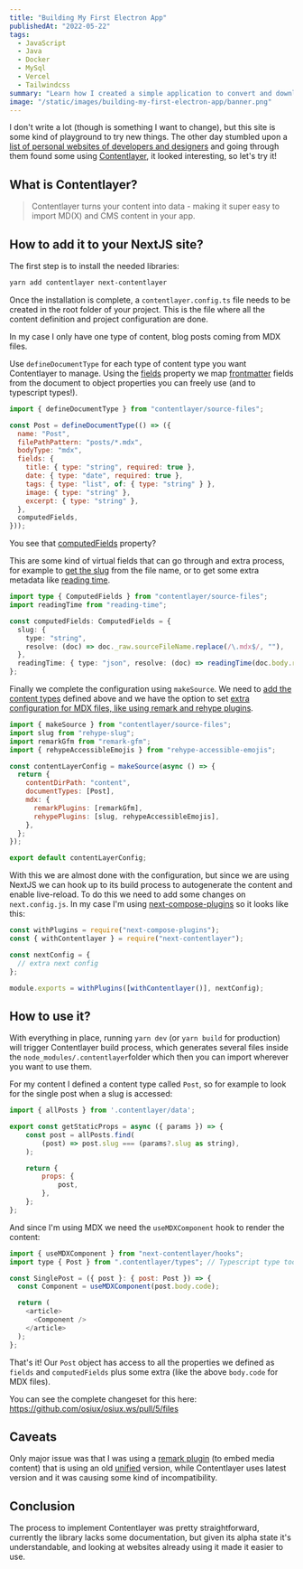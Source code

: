 ```yaml
---
title: "Building My First Electron App"
publishedAt: "2022-05-22"
tags:
  - JavaScript
  - Java
  - Docker
  - MySql
  - Vercel
  - Tailwindcss
summary: "Learn how I created a simple application to convert and download YouTube videos as MP3s."
image: "/static/images/building-my-first-electron-app/banner.png"
---
```


I don't write a lot (though is something I want to change), but this site is some kind of playground to try new things. The other day stumbled upon a [list of personal websites of developers and designers](https://github.com/stars/brianlovin/lists/personal-websites) and going through them found some using [Contentlayer](https://www.contentlayer.dev/), it looked interesting, so let's try it!

## What is Contentlayer?

> Contentlayer turns your content into data - making it super easy to import MD(X) and CMS content in your app.

## How to add it to your NextJS site?

The first step is to install the needed libraries:

```bash
yarn add contentlayer next-contentlayer
```

Once the installation is complete, a `contentlayer.config.ts` file needs to be created in the root folder of your project. This is the file where all the content definition and project configuration are done.

In my case I only have one type of content, blog posts coming from MDX files.

Use `defineDocumentType` for each type of content type you want Contentlayer to manage. Using the [fields](focus://7:13) property we map [frontmatter](https://mdxjs.com/guides/frontmatter/) fields from the document to object properties you can freely use (and to typescript types!).

```js contentlayer.config.ts
import { defineDocumentType } from "contentlayer/source-files";

const Post = defineDocumentType(() => ({
  name: "Post",
  filePathPattern: "posts/*.mdx",
  bodyType: "mdx",
  fields: {
    title: { type: "string", required: true },
    date: { type: "date", required: true },
    tags: { type: "list", of: { type: "string" } },
    image: { type: "string" },
    excerpt: { type: "string" },
  },
  computedFields,
}));
```

You see that [computedFields](focus://14) property?

This are some kind of virtual fields that can go through and extra process, for example to [get the slug](focus://5:8) from the file name, or to get some extra metadata like [reading time](focus://2,9).

```ts contentlayer.config.ts
import type { ComputedFields } from "contentlayer/source-files";
import readingTime from "reading-time";

const computedFields: ComputedFields = {
  slug: {
    type: "string",
    resolve: (doc) => doc._raw.sourceFileName.replace(/\.mdx$/, ""),
  },
  readingTime: { type: "json", resolve: (doc) => readingTime(doc.body.raw) },
};
```

Finally we complete the configuration using `makeSource`. We need to [add the content types](focus://9) defined above and we have the option to set [extra configuration for MDX files, like using remark and rehype plugins](focus://2:4,10:16).

```js contentlayer.config.ts
import { makeSource } from "contentlayer/source-files";
import slug from "rehype-slug";
import remarkGfm from "remark-gfm";
import { rehypeAccessibleEmojis } from "rehype-accessible-emojis";

const contentLayerConfig = makeSource(async () => {
  return {
    contentDirPath: "content",
    documentTypes: [Post],
    mdx: {
      remarkPlugins: [remarkGfm],
      rehypePlugins: [slug, rehypeAccessibleEmojis],
    },
  };
});

export default contentLayerConfig;
```

With this we are almost done with the configuration, but since we are using NextJS we can hook up to its build process to autogenerate the content and enable live-reload. To do this we need to add some changes on `next.config.js`. In my case I'm using [next-compose-plugins](https://github.com/cyrilwanner/next-compose-plugins) so it looks like this:

```js next.config.js focus=2,9
const withPlugins = require("next-compose-plugins");
const { withContentlayer } = require("next-contentlayer");

const nextConfig = {
  // extra next config
};

module.exports = withPlugins([withContentlayer()], nextConfig);
```

## How to use it?

With everything in place, running `yarn dev` (or `yarn build` for production) will trigger Contentlayer build process, which generates several files inside the `node_modules/.contentlayer`folder which then you can import wherever you want to use them.

For my content I defined a content type called `Post`, so for example to look for the single post when a slug is accessed:

```js pages/[slug].tsx focus=1,4:6
import { allPosts } from '.contentlayer/data';

export const getStaticProps = async ({ params }) => {
	const post = allPosts.find(
		(post) => post.slug === (params?.slug as string),
	);

	return {
		props: {
			post,
		},
	};
};
```

And since I'm using MDX we need the `useMDXComponent` hook to render the content:

```js pages/[slug].tsx focus=1,5,9
import { useMDXComponent } from "next-contentlayer/hooks";
import type { Post } from ".contentlayer/types"; // Typescript type too!

const SinglePost = ({ post }: { post: Post }) => {
  const Component = useMDXComponent(post.body.code);

  return (
    <article>
      <Component />
    </article>
  );
};
```

That's it! Our `Post` object has access to all the properties we defined as `fields` and `computedFields` plus some extra (like the above `body.code` for MDX files).

You can see the complete changeset for this here: https://github.com/osiux/osiux.ws/pull/5/files

## Caveats

Only major issue was that I was using a [remark plugin](https://github.com/MichaelDeBoey/gatsby-remark-embedder) (to embed media content) that is using an old [unified](https://github.com/unifiedjs/unified) version, while Contentlayer uses latest version and it was causing some kind of incompatibility.

## Conclusion

The process to implement Contentlayer was pretty straightforward, currently the library lacks some documentation, but given its alpha state it's understandable, and looking at websites already using it made it easier to use.
